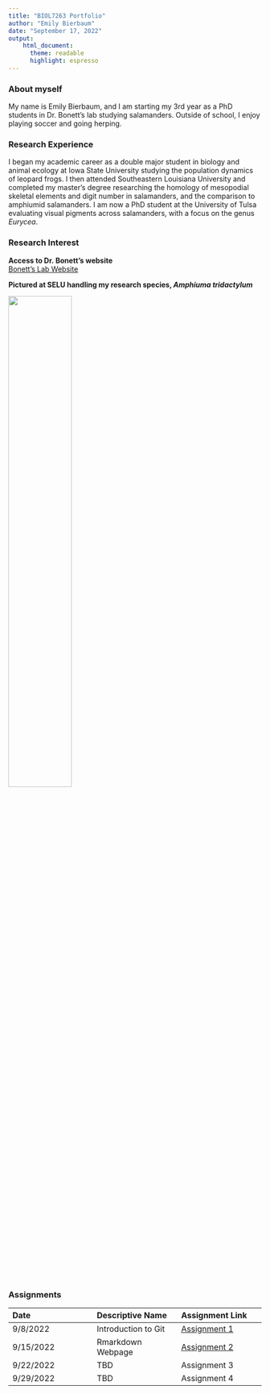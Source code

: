 ```yaml
---
title: "BIOL7263 Portfolio"
author: "Emily Bierbaum"
date: "September 17, 2022"
output: 
    html_document:
      theme: readable
      highlight: espresso
---
```

### **About myself**
My name is Emily Bierbaum, and I am starting my 3rd year as a PhD students in Dr. Bonett's lab studying salamanders. Outside of school, I enjoy playing soccer and going herping.

### **Research Experience**
I began my academic career as a double major student in biology and animal ecology at Iowa State University studying the population dynamics of leopard frogs. I then attended Southeastern Louisiana University and completed my master's degree researching the homology of mesopodial skeletal elements and digit number in salamanders, and the comparison to amphiumid salamanders. I am now a PhD student at the University of Tulsa evaluating visual pigments across salamanders, with a focus on the genus *Eurycea*. 

### **Research Interest**
**Access to Dr. Bonett's website**  
[Bonett's Lab Website](https://ronbonett.weebly.com/people.html) 

**Pictured at SELU handling my research species, *Amphiuma tridactylum* **

![](Images/Amphiuma.jpg){width=50%}

### **Assignments**
| Date | Descriptive Name | Assignment Link |
| :----- | :-----| :-----|
| 9/8/2022 | Introduction to Git | [Assignment 1](https://emilybierbaum.github.io/BierbaumBIOL7263/Assignments/Assignment1.html) |
| 9/15/2022 | Rmarkdown Webpage | [Assignment 2](https://emilybierbaum.github.io/BierbaumBIOL7263/Assignments/Assignment1.html) |
| 9/22/2022 | TBD | Assignment 3 |
| 9/29/2022 | TBD | Assignment 4 | 